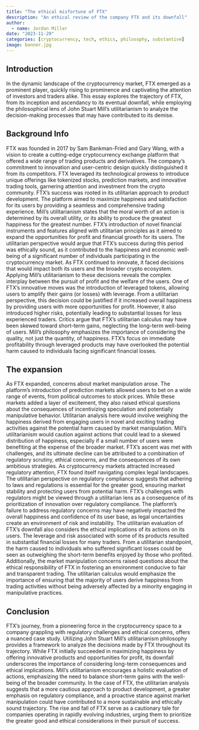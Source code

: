 ```yaml
---
title: "The ethical misfortune of FTX"
description: "An ethical review of the company FTX and its downfall"
author:
  - name: Jordan Miller
date: "2023-11-29"
categories: [cryptocurrency, tech, ethics, philosophy, substantive]
image: banner.jpg
---
```


## Introduction

In the dynamic landscape of the cryptocurrency market, FTX emerged as a prominent player, quickly rising to prominence and captivating the attention of investors and traders alike. This essay explores the trajectory of FTX, from its inception and ascendancy to its eventual downfall, while employing the philosophical lens of John Stuart Mill's utilitarianism to analyze the decision-making processes that may have contributed to its demise.

## Background Info

FTX was founded in 2017 by Sam Bankman-Fried and Gary Wang, with a vision to create a cutting-edge cryptocurrency exchange platform that offered a wide range of trading products and derivatives. The company's commitment to innovation and user-centric design quickly distinguished it from its competitors. FTX leveraged its technological prowess to introduce unique offerings like tokenized stocks, prediction markets, and innovative trading tools, garnering attention and investment from the crypto community. FTX's success was rooted in its utilitarian approach to product development. The platform aimed to maximize happiness and satisfaction for its users by providing a seamless and comprehensive trading experience. Mill's utilitarianism states that the moral worth of an action is determined by its overall utility, or its ability to produce the greatest happiness for the greatest number. FTX's introduction of novel financial instruments and features aligned with utilitarian principles as it aimed to expand the opportunities for profit and financial growth for its users. The utilitarian perspective would argue that FTX's success during this period was ethically sound, as it contributed to the happiness and economic well-being of a significant number of individuals participating in the cryptocurrency market. As FTX continued to innovate, it faced decisions that would impact both its users and the broader crypto ecosystem. Applying Mill's utilitarianism to these decisions reveals the complex interplay between the pursuit of profit and the welfare of the users. One of FTX's innovative moves was the introduction of leveraged tokens, allowing users to amplify their gains (or losses) with leverage. From a utilitarian perspective, this decision could be justified if it increased overall happiness by providing users with more opportunities for profit. However, it also introduced higher risks, potentially leading to substantial losses for less experienced traders. Critics argue that FTX's utilitarian calculus may have been skewed toward short-term gains, neglecting the long-term well-being of users. Mill's philosophy emphasizes the importance of considering the quality, not just the quantity, of happiness. FTX's focus on immediate profitability through leveraged products may have overlooked the potential harm caused to individuals facing significant financial losses.

## The expansion

As FTX expanded, concerns about market manipulation arose. The platform's introduction of prediction markets allowed users to bet on a wide range of events, from political outcomes to stock prices. While these markets added a layer of excitement, they also raised ethical questions about the consequences of incentivizing speculation and potentially manipulative behavior. Utilitarian analysis here would involve weighing the happiness derived from engaging users in novel and exciting trading activities against the potential harm caused by market manipulation. Mill's utilitarianism would caution against actions that could lead to a skewed distribution of happiness, especially if a small number of users were benefiting at the expense of the broader market. FTX's ascent was met with challenges, and its ultimate decline can be attributed to a combination of regulatory scrutiny, ethical concerns, and the consequences of its own ambitious strategies. As cryptocurrency markets attracted increased regulatory attention, FTX found itself navigating complex legal landscapes. The utilitarian perspective on regulatory compliance suggests that adhering to laws and regulations is essential for the greater good, ensuring market stability and protecting users from potential harm. FTX's challenges with regulators might be viewed through a utilitarian lens as a consequence of its prioritization of innovation over regulatory compliance. The platform's failure to address regulatory concerns may have negatively impacted the overall happiness and confidence of its user base, as legal uncertainties create an environment of risk and instability. The utilitarian evaluation of FTX's downfall also considers the ethical implications of its actions on its users. The leverage and risk associated with some of its products resulted in substantial financial losses for many traders. From a utilitarian standpoint, the harm caused to individuals who suffered significant losses could be seen as outweighing the short-term benefits enjoyed by those who profited. Additionally, the market manipulation concerns raised questions about the ethical responsibility of FTX in fostering an environment conducive to fair and transparent trading. The utilitarian calculus would emphasize the importance of ensuring that the majority of users derive happiness from trading activities without being adversely affected by a minority engaging in manipulative practices.

## Conclusion

FTX's journey, from a pioneering force in the cryptocurrency space to a company grappling with regulatory challenges and ethical concerns, offers a nuanced case study. Utilizing John Stuart Mill's utilitarianism philosophy provides a framework to analyze the decisions made by FTX throughout its trajectory. While FTX initially succeeded in maximizing happiness by offering innovative products and opportunities for profit, its downfall underscores the importance of considering long-term consequences and ethical implications. Mill's utilitarianism encourages a holistic evaluation of actions, emphasizing the need to balance short-term gains with the well-being of the broader community. In the case of FTX, the utilitarian analysis suggests that a more cautious approach to product development, a greater emphasis on regulatory compliance, and a proactive stance against market manipulation could have contributed to a more sustainable and ethically sound trajectory. The rise and fall of FTX serve as a cautionary tale for companies operating in rapidly evolving industries, urging them to prioritize the greater good and ethical considerations in their pursuit of success.
